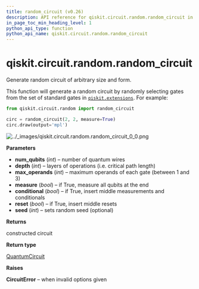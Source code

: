 ```yaml
---
title: random_circuit (v0.26)
description: API reference for qiskit.circuit.random.random_circuit in qiskit v0.26
in_page_toc_min_heading_level: 1
python_api_type: function
python_api_name: qiskit.circuit.random.random_circuit
---
```


<span id="qiskit-circuit-random-random-circuit" />

# qiskit.circuit.random.random\_circuit

<Function id="qiskit.circuit.random.random_circuit" isDedicatedPage={true} github="https://github.com/qiskit/qiskit/tree/stable/0.17/qiskit/circuit/random/utils.py" signature="random_circuit(num_qubits, depth, max_operands=3, measure=False, conditional=False, reset=False, seed=None)">
  Generate random circuit of arbitrary size and form.

  This function will generate a random circuit by randomly selecting gates from the set of standard gates in [`qiskit.extensions`](extensions#module-qiskit.extensions "qiskit.extensions"). For example:

  ```python
  from qiskit.circuit.random import random_circuit

  circ = random_circuit(2, 2, measure=True)
  circ.draw(output='mpl')
  ```

  ![../\_images/qiskit.circuit.random.random\_circuit\_0\_0.png](/images/api/qiskit/0.26/qiskit.circuit.random.random_circuit_0_0.png)

  **Parameters**

  *   **num\_qubits** (*int*) – number of quantum wires
  *   **depth** (*int*) – layers of operations (i.e. critical path length)
  *   **max\_operands** (*int*) – maximum operands of each gate (between 1 and 3)
  *   **measure** (*bool*) – if True, measure all qubits at the end
  *   **conditional** (*bool*) – if True, insert middle measurements and conditionals
  *   **reset** (*bool*) – if True, insert middle resets
  *   **seed** (*int*) – sets random seed (optional)

  **Returns**

  constructed circuit

  **Return type**

  [QuantumCircuit](qiskit.circuit.QuantumCircuit "qiskit.circuit.QuantumCircuit")

  **Raises**

  **CircuitError** – when invalid options given
</Function>

